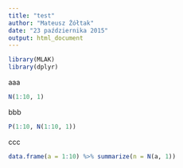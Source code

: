 ```yaml
---
title: "test"
author: "Mateusz Żółtak"
date: "23 października 2015"
output: html_document
---
```


```r
library(MLAK)
library(dplyr)
```
aaa
```r
N(1:10, 1)
```
bbb
```r
P(1:10, N(1:10, 1))
```
ccc
```r
data.frame(a = 1:10) %>% summarize(n = N(a, 1))
```
